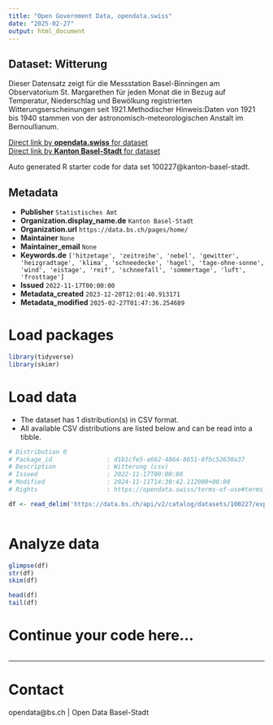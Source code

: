 ```yaml
---
title: "Open Government Data, opendata.swiss"
date: "2025-02-27"
output: html_document
---
```


## Dataset: Witterung

Dieser Datensatz zeigt für die Messstation Basel-Binningen am Observatorium St. Margarethen für jeden Monat die in Bezug auf Temperatur, Niederschlag und Bewölkung registrierten Witterungserscheinungen seit 1921.Methodischer Hinweis:Daten von 1921 bis 1940 stammen von der astronomisch-meteorologischen Anstalt im Bernoullianum.

[Direct link by **opendata.swiss** for dataset](https://opendata.swiss/de/dataset/witterung)<br>
[Direct link by **Kanton Basel-Stadt** for dataset](https://data.bs.ch/explore/dataset/100227/)

Auto generated R starter code for data set 100227@kanton-basel-stadt.

## Metadata

- **Publisher** `Statistisches Amt`
- **Organization.display_name.de** `Kanton Basel-Stadt`
- **Organization.url** `https://data.bs.ch/pages/home/`
- **Maintainer** `None`
- **Maintainer_email** `None`
- **Keywords.de** `['hitzetage', 'zeitreihe', 'nebel', 'gewitter', 'heizgradtage', 'klima', 'schneedecke', 'hagel', 'tage-ohne-sonne', 'wind', 'eistage', 'reif', 'schneefall', 'sommertage', 'luft', 'frosttage']`
- **Issued** `2022-11-17T00:00:00`
- **Metadata_created** `2023-12-20T12:01:40.913171`
- **Metadata_modified** `2025-02-27T01:47:36.254689`


# Load packages

```r

library(tidyverse)
library(skimr)

```

# Load data

-   The dataset has 1 distribution(s) in CSV format.
-   All available CSV distributions are listed below and can be read into a tibble.

```r

# Distribution 0
# Package_id               : d1b1cfe5-a662-4864-8651-8fbc52630a37
# Description              : Witterung (csv)
# Issued                   : 2022-11-17T00:00:00
# Modified                 : 2024-11-11T14:30:42.112000+00:00
# Rights                   : https://opendata.swiss/terms-of-use#terms_by

df <- read_delim('https://data.bs.ch/api/v2/catalog/datasets/100227/exports/csv?use_labels=true')



```

# Analyze data

```r

glimpse(df)
str(df)
skim(df)

head(df)
tail(df)

```

# Continue your code here...

```r

```

------------------------------------------------------------------------

# Contact

opendata@bs.ch | Open Data Basel-Stadt
